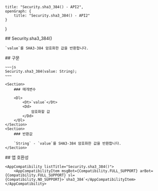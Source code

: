 
    title: "Security.sha3_384() - API2",
    openGraph: {
        title: "Security.sha3_384() - API2"
    }
}

<Section>
    ## Security.sha3_384()

    `value`를 SHA3-384 암호화한 값을 반환합니다.
</Section>
<Section>
    ## 구문

    ~~~js
    Security.sha3_384(value: String);
    ~~~

    <Section>
        ### 매개변수

        <Dl>
            <Dt>`value`</Dt>
            <Dd>
                암호화할 값
            </Dd>
        </Dl>
    </Section>
    <Section>
        ### 반환값

        `String` - `value`를 SHA3-384 암호화한 값을 반환합니다.
    </Section>
</Section>
<Section>
    ## 앱 호환성

    <AppCompatibility listTitle="Security.sha3_384()">
        <AppCompatibilityItem msgBot={Compatibility.FULL_SUPPORT} arBot={Compatibility.FULL_SUPPORT} sl={Compatibility.NO_SUPPORT}>`sha3_384`</AppCompatibilityItem>
    </AppCompatibility>
</Section>